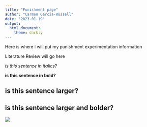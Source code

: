 ```yaml
---
title: "Punishment page"
author: "Carmen Garcia-Russell"
date: '2023-01-19'
output:
  html_document:
    theme: darkly
---
```

Here is where I will put my punishment experimentation information




Literature Review will go here

_is this sentence in italics?_

__is this sentence in bold?__

## is this sentence larger?

## __is this sentence larger and bolder?__

![](/Users/cgarcia394/Documents/advancedday1/meme.png)


